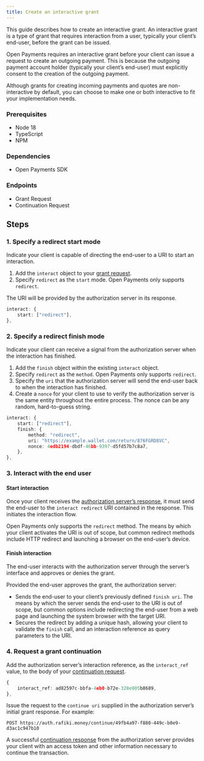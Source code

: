 ```yaml
---
title: Create an interactive grant
---
```



This guide describes how to create an interactive grant. An interactive grant is a type of grant that requires interaction from a user, typically your client’s end-user, before the grant can be issued.

Open Payments requires an interactive grant before your client can issue a request to create an outgoing payment. This is because the outgoing payment account holder (typically your client’s end-user) must explicitly consent to the creation of the outgoing payment.

Although grants for creating incoming payments and quotes are non-interactive by default, you can choose to make one or both interactive to fit your implementation needs.

### Prerequisites

- Node 18
- TypeScript
- NPM

### Dependencies

- <LinkOut href='https://github.com/interledger/open-payments/tree/main/packages/open-payments'>
    Open Payments SDK
  </LinkOut>

### Endpoints

- <LinkOut href='https://openpayments.guide/apis/auth-server/operations/post-request/'>
    Grant Request
  </LinkOut>
- <LinkOut href='https://openpayments.guide/apis/auth-server/operations/post-continue/'>
    Continuation Request
  </LinkOut>

## Steps

### 1. Specify a redirect start mode

Indicate your client is capable of directing the end-user to a URI to start an interaction.

1. Add the `interact` object to your [grant request](/apis/auth-server/operations/post-request/#request-body).
2. Specify `redirect` as the `start` mode. Open Payments only supports `redirect`.

The URI will be provided by the authorization server in its response.

```ts
interact: {
    start: ["redirect"],
},
```

### 2. Specify a redirect finish mode

Indicate your client can receive a signal from the authorization server when the interaction has finished.

1. Add the `finish` object within the existing `interact` object.
2. Specify `redirect` as the `method`. Open Payments only supports `redirect`.
3. Specify the `uri` that the authorization server will send the end-user back to when the interaction has finished.
4. Create a `nonce` for your client to use to verify the authorization server is the same entity throughout the entire process. The nonce can be any random, hard-to-guess string.

<CodeBlock title="Example">

```ts
interact: {
    start: ["redirect"],
    finish: {
        method: "redirect",
        uri: "https://example.wallet.com/return/876FGRD8VC",
        nonce: 4edb2194-dbdf-46bb-9397-d5fd57b7c8a7,
    },
},
```

</CodeBlock>

### 3. Interact with the end user

#### Start interaction

Once your client receives the [authorization server’s response](/apis/auth-server/operations/post-request/#responses), it must send the end-user to the `interact redirect` URI contained in the response. This initiates the interaction flow.

Open Payments only supports the `redirect` method. The means by which your client activates the URI is out of scope, but common redirect methods include HTTP redirect and launching a browser on the end-user’s device.

#### Finish interaction

The end-user interacts with the authorization server through the server’s interface and approves or denies the grant.

Provided the end-user approves the grant, the authorization server:

- Sends the end-user to your client’s previously defined `finish uri`. The means by which the server sends the end-user to the URI is out of scope, but common options include redirecting the end-user from a web page and launching the system browser with the target URI.
- Secures the redirect by adding a unique hash, allowing your client to validate the `finish` call, and an interaction reference as query parameters to the URI.

### 4. Request a grant continuation

Add the authorization server’s interaction reference, as the `interact_ref` value, to the body of your [continuation request](/apis/auth-server/operations/post-continue/#request-body).

<CodeBlock title="Example">

```ts
{
    interact_ref: ad82597c-bbfa-4eb0-b72e-328e005b8689,
},
```

</CodeBlock>

Issue the request to the `continue uri` supplied in the authorization server’s initial grant response. For example:

`POST https://auth.rafiki.money/continue/49fb4a97-f880-449c-b0e9-d3ac1c947b10`

A successful [continuation response](/apis/auth-server/operations/post-continue/#responses) from the authorization server provides your client with an access token and other information necessary to continue the transaction.
